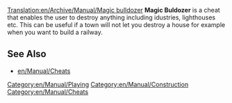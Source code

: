 [[Translation:en/Archive/Manual/Magic bulldozer]]
'''Magic Buldozer''' is a cheat that enables the user to destroy anything including idustries, lighthouses etc. This can be useful if a town will not let you destroy a house for example when you want to build a railway.

==See Also==
* [[en/Manual/Cheats]]

[[Category:en/Manual/Playing]]
[[Category:en/Manual/Construction]]
[[Category:en/Manual/Cheats]]